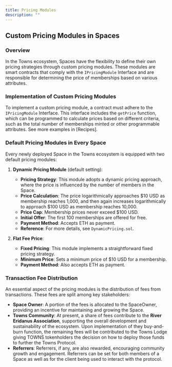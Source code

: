 ```yaml
---
title: Pricing Modules
description: ""
---
```


## Custom Pricing Modules in Spaces

### Overview

In the Towns ecosystem, Spaces have the flexibility to define their own pricing strategies through custom pricing modules. These modules are smart contracts that comply with the `IPricingModule` Interface and are responsible for determining the price of memberships based on various attributes.

### Implementation of Custom Pricing Modules

To implement a custom pricing module, a contract must adhere to the `IPricingModule` Interface. This interface includes the `getPrice` function, which can be programmed to calculate prices based on different criteria, such as the total number of memberships minted or other programmable attributes. See more examples in [Recipes].

### Default Pricing Modules in Every Space

Every newly deployed Space in the Towns ecosystem is equipped with two default pricing modules:

1. **Dynamic Pricing Module** (default setting):

   - **Pricing Strategy**: This module adopts a dynamic pricing approach, where the price is influenced by the number of members in the Space.
   - **Price Calculation**: The price logarithmically approaches \$10 USD as membership reaches 1,000, and then again increases logarithmically to approach \$100 USD as membership reaches 10,000.
   - **Price Cap**: Membership prices never exceed $100 USD.
   - **Initial Offer**: The first 100 memberships are offered for free.
   - **Payment Method**: Accepts ETH as payment.
   - **Reference**: For more details, see `DynamicPricing.sol`.

2. **Flat Fee Price**:
   - **Fixed Pricing**: This module implements a straightforward fixed pricing strategy.
   - **Minimum Price**: Sets a minimum price of $10 USD for a membership.
   - **Payment Method**: Also accepts ETH as payment.

### Transaction Fee Distribution

An essential aspect of the pricing modules is the distribution of fees from transactions. These fees are split among key stakeholders:

- **Space Owner**: A portion of the fees is allocated to the SpaceOwner, providing an incentive for maintaining and growing the Space.
- **Towns Community**: At present, a share of fees contribute to the **River Eridanus Association**, supporting the overall development and sustainability of the ecosystem.  Upon implementation of they buy-and-burn function, the remaining fees will be contributed to the Towns Lodge giving TOWNS tokenholders the decision on how to deploy those funds to further the Towns Protocol.
- **Referrers**: Referrers, if any, are also rewarded, encouraging community growth and engagement. Referrers can be set for both members of a Space as well as for the client being used to interact with the protocol.
